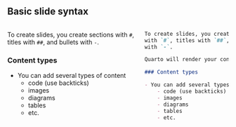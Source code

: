 ## Basic slide syntax

:::: {.columns}

::: {.column}
To create slides, you create sections 
with `#`, titles with `##`, and bullets 
with `-`.

### Content types

- You can add several types of content
    - code (use backticks)
    - images
    - diagrams
    - tables
    - etc.
:::

::: {.column}

```markdown
To create slides, you create sections 
with `#`, titles with `##`, and bullets 
with `-`.

Quarto will render your content in slide form.

### Content types

- You can add several types of content
    - code (use backticks)
    - images
    - diagrams
    - tables
    - etc.
```
:::
::::
